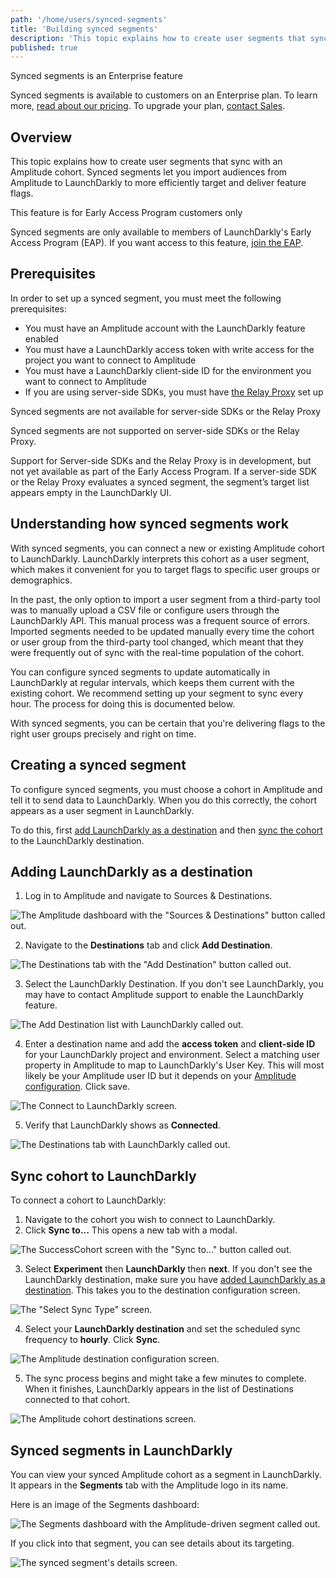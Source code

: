 ```yaml
---
path: '/home/users/synced-segments'
title: 'Building synced segments'
description: 'This topic explains how to create user segments that sync with an Amplitude cohort.'
published: true
---
```


<Feature flagKey="syncedSegments">
<Callout intent="primary">
  <CalloutTitle>Synced segments is an Enterprise feature</CalloutTitle>
  <CalloutDescription>

Synced segments is available to customers on an Enterprise plan. To learn more, [read about our pricing](https://launchdarkly.com/pricing/). To upgrade your plan, [contact Sales](https://launchdarkly.com/contact-sales/).

  </CalloutDescription>
</Callout>
</Feature>

## Overview

This topic explains how to create user segments that sync with an Amplitude cohort. Synced segments let you import audiences from Amplitude to LaunchDarkly to more efficiently target and deliver feature flags.

<Feature flagKey="syncedSegments" showWhenVariation={false}>
<Callout intent="info">
<CalloutTitle>This feature is for Early Access Program customers only</CalloutTitle>
<CalloutDescription>

Synced segments are only available to members of LaunchDarkly's Early Access Program (EAP). If you want access to this feature, [join the EAP](https://docs.google.com/forms/d/e/1FAIpQLScJ5qCC_RZTW9pPSXVZk9HaKzpltNAeoQb2t6gh7dLicwQWQQ/viewform).

  </CalloutDescription>
</Callout>
</Feature>

## Prerequisites

In order to set up a synced segment, you must meet the following prerequisites:

<ul>
  <li>You must have an Amplitude account with the LaunchDarkly feature enabled</li>
  <li>You must have a LaunchDarkly access token with write access for the project you want to connect to Amplitude</li>
  <li>You must have a LaunchDarkly client-side ID for the environment you want to connect to Amplitude</li>
  <Feature flagKey="syncedSegments">
    <li>If you are using server-side SDKs, you must have <a href="/home/relay-proxy">the Relay Proxy</a> set up</li>
  </Feature>
</ul>

<Feature flagKey="syncedSegments" showWhenVariation={false}>
<Callout intent="info">
<CalloutTitle>Synced segments are not available for server-side SDKs or the Relay Proxy</CalloutTitle>
<CalloutDescription>

 Synced segments are not supported on server-side SDKs or the Relay Proxy.

 Support for Server-side SDKs and the Relay Proxy is in development, but not yet available as part of the Early Access Program. If a server-side SDK or the Relay Proxy evaluates a synced segment, the segment’s target list appears empty in the LaunchDarkly UI.

  </CalloutDescription>
</Callout>
</Feature>

## Understanding how synced segments work

With synced segments, you can connect a new or existing Amplitude cohort to LaunchDarkly. LaunchDarkly interprets this cohort as a user segment, which makes it convenient for you to target flags to specific user groups or demographics.

In the past, the only option to import a user segment from a third-party tool was to manually upload a CSV file or configure users through the LaunchDarkly API. This manual process was a frequent source of errors. Imported segments needed to be updated manually every time the cohort or user group from the third-party tool changed, which meant that they were frequently out of sync with the real-time population of the cohort.

You can configure synced segments to update automatically in LaunchDarkly at regular intervals, which keeps them current with the existing cohort. We recommend setting up your segment to sync every hour. The process for doing this is documented below.

With synced segments, you can be certain that you're delivering flags to the right user groups precisely and right on time.

## Creating a synced segment

To configure synced segments, you must choose a cohort in Amplitude and tell it to send data to LaunchDarkly. When you do this correctly, the cohort appears as a user segment in LaunchDarkly.

To do this, first [add LaunchDarkly as a destination](#adding-launchdarkly-as-a-destination) and then [sync the cohort](#sync-cohort-to-launchdarkly) to the LaunchDarkly destination.

## Adding LaunchDarkly as a destination

1. Log in to Amplitude and navigate to Sources & Destinations.

![The Amplitude dashboard with the "Sources & Destinations" button called out.](../../images/segments-amplitude-sources-destinations.png)

2. Navigate to the **Destinations** tab and click **Add Destination**.

![The Destinations tab with the "Add Destination" button called out.](../../images/segments-amplitude-add-destination.png)

3. Select the LaunchDarkly Destination. If you don't see LaunchDarkly, you may have to contact Amplitude support to enable the LaunchDarkly feature.

![The Add Destination list with LaunchDarkly called out.](../../images/segments-amplitude-launchdarkly-destination.png)

4. Enter a destination name and add the **access token** and **client-side ID** for your LaunchDarkly project and environment. Select a matching user property in Amplitude to map to LaunchDarkly's User Key. This will most likely be your Amplitude user ID but it depends on your [Amplitude configuration](https://help.amplitude.com/hc/en-us/articles/206404628-Step-2-Identifying-your-users). Click save.

![The Connect to LaunchDarkly screen.](../../images/segments-amplitude-configure-destination.png)

5. Verify that LaunchDarkly shows as **Connected**.

![The Destinations tab with LaunchDarkly called out.](../../images/segments-amplitude-connected-destination.png)

## Sync cohort to LaunchDarkly

To connect a cohort to LaunchDarkly:

1. Navigate to the cohort you wish to connect to LaunchDarkly.
2. Click **Sync to...** This opens a new tab with a modal.

![The SuccessCohort screen with the "Sync to..." button called out.](../../images/segments-amplitude-sync.png)

3. Select **Experiment** then **LaunchDarkly** then **next**. If you don't see the LaunchDarkly destination, make sure you have [added LaunchDarkly as a destination](#adding-launchdarkly-as-a-destination). This takes you to the destination configuration screen.

![The "Select Sync Type" screen.](../../images/segments-amplitude-select-sync-type.png)

4. Select your **LaunchDarkly destination** and set the scheduled sync frequency to **hourly**. Click **Sync**.

![The Amplitude destination configuration screen.](../../images/segments-amplitude-destination-config.png)

5. The sync process begins and might take a few minutes to complete. When it finishes, LaunchDarkly appears in the list of Destinations connected to that cohort.

![The Amplitude cohort destinations screen.](../../images/segments-amplitude-cohort-destinations.png)

## Synced segments in LaunchDarkly

You can view your synced Amplitude cohort as a segment in LaunchDarkly. It appears in the **Segments** tab with the Amplitude logo in its name.

Here is an image of the Segments dashboard:

![The Segments dashboard with the Amplitude-driven segment called out.](../../images/segments-amplitude-dashboard-callout.png)

If you click into that segment, you can see details about its targeting.

![The synced segment's details screen.](../../images/segments-amplitude-sync-in-ld.png)
